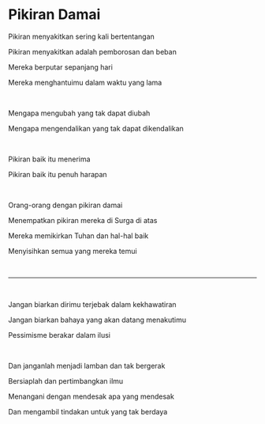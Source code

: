 # Pikiran Damai

Pikiran menyakitkan sering kali bertentangan

Pikiran menyakitkan adalah pemborosan dan beban

Mereka berputar sepanjang hari

Mereka menghantuimu dalam waktu yang lama

<br />

Mengapa mengubah yang tak dapat diubah

Mengapa mengendalikan yang tak dapat dikendalikan

<br />

Pikiran baik itu menerima

Pikiran baik itu penuh harapan

<br />

Orang-orang dengan pikiran damai

Menempatkan pikiran mereka di Surga di atas

Mereka memikirkan Tuhan dan hal-hal baik

Menyisihkan semua yang mereka temui

<br />

---

<br />

Jangan biarkan dirimu terjebak dalam kekhawatiran

Jangan biarkan bahaya yang akan datang menakutimu

Pessimisme berakar dalam ilusi

<p></p>

<br />

Dan janganlah menjadi lamban dan tak bergerak

Bersiaplah dan pertimbangkan ilmu

Menangani dengan mendesak apa yang mendesak

Dan mengambil tindakan untuk yang tak berdaya